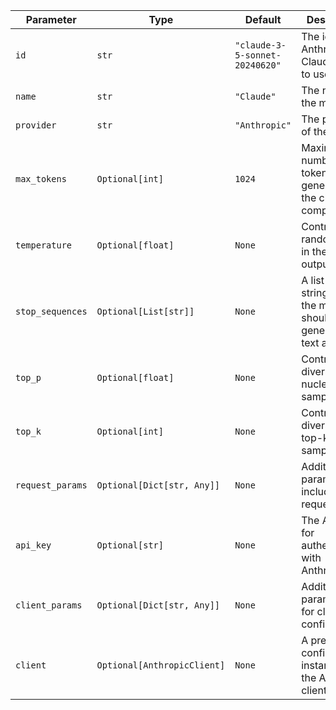 | Parameter        | Type                        | Default                        | Description                                                     |
| ---------------- | --------------------------- | ------------------------------ | --------------------------------------------------------------- |
| `id`             | `str`                       | `"claude-3-5-sonnet-20240620"` | The id of the Anthropic Claude model to use                     |
| `name`           | `str`                       | `"Claude"`                     | The name of the model                                           |
| `provider`       | `str`                       | `"Anthropic"`                  | The provider of the model                                       |
| `max_tokens`     | `Optional[int]`             | `1024`                         | Maximum number of tokens to generate in the chat completion     |
| `temperature`    | `Optional[float]`           | `None`                         | Controls randomness in the model's output                       |
| `stop_sequences` | `Optional[List[str]]`       | `None`                         | A list of strings that the model should stop generating text at |
| `top_p`          | `Optional[float]`           | `None`                         | Controls diversity via nucleus sampling                         |
| `top_k`          | `Optional[int]`             | `None`                         | Controls diversity via top-k sampling                           |
| `request_params` | `Optional[Dict[str, Any]]`  | `None`                         | Additional parameters to include in the request                 |
| `api_key`        | `Optional[str]`             | `None`                         | The API key for authenticating with Anthropic                   |
| `client_params`  | `Optional[Dict[str, Any]]`  | `None`                         | Additional parameters for client configuration                  |
| `client`         | `Optional[AnthropicClient]` | `None`                         | A pre-configured instance of the Anthropic client               |
